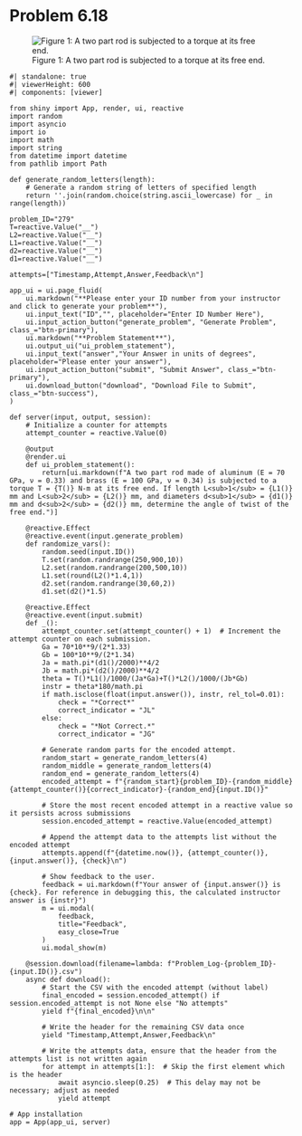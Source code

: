 # Problem 6.18 {.unnumbered}

![Figure 1: A two part rod is subjected to a torque at its free end.](images/279.png){fig-alt="Picture with a two part rod being subjected to a torque at its free end. The first part of the rod is made of aluminum with a length of L1 and diameter of d1. The second part of the rod is made of brass with a length of L2 and a diameter of d2."}

```shinylive-python
#| standalone: true
#| viewerHeight: 600
#| components: [viewer]

from shiny import App, render, ui, reactive
import random
import asyncio
import io
import math
import string
from datetime import datetime
from pathlib import Path

def generate_random_letters(length):
    # Generate a random string of letters of specified length
    return ''.join(random.choice(string.ascii_lowercase) for _ in range(length))

problem_ID="279"
T=reactive.Value("__")
L2=reactive.Value("__")
L1=reactive.Value("__")
d2=reactive.Value("__")
d1=reactive.Value("__")

attempts=["Timestamp,Attempt,Answer,Feedback\n"]

app_ui = ui.page_fluid(
    ui.markdown("**Please enter your ID number from your instructor and click to generate your problem**"),
    ui.input_text("ID","", placeholder="Enter ID Number Here"),
    ui.input_action_button("generate_problem", "Generate Problem", class_="btn-primary"),
    ui.markdown("**Problem Statement**"),
    ui.output_ui("ui_problem_statement"),
    ui.input_text("answer","Your Answer in units of degrees", placeholder="Please enter your answer"),
    ui.input_action_button("submit", "Submit Answer", class_="btn-primary"),
    ui.download_button("download", "Download File to Submit", class_="btn-success"),
)

def server(input, output, session):
    # Initialize a counter for attempts
    attempt_counter = reactive.Value(0)

    @output
    @render.ui
    def ui_problem_statement():
        return[ui.markdown(f"A two part rod made of aluminum (E = 70 GPa, ν = 0.33) and brass (E = 100 GPa, ν = 0.34) is subjected to a torque T = {T()} N-m at its free end. If length L<sub>1</sub> = {L1()} mm and L<sub>2</sub> = {L2()} mm, and diameters d<sub>1</sub> = {d1()} mm and d<sub>2</sub> = {d2()} mm, determine the angle of twist of the free end.")]
    
    @reactive.Effect
    @reactive.event(input.generate_problem)
    def randomize_vars():
        random.seed(input.ID())
        T.set(random.randrange(250,900,10))
        L2.set(random.randrange(200,500,10))
        L1.set(round(L2()*1.4,1))
        d2.set(random.randrange(30,60,2))
        d1.set(d2()*1.5)
        
    @reactive.Effect
    @reactive.event(input.submit)
    def _():
        attempt_counter.set(attempt_counter() + 1)  # Increment the attempt counter on each submission.
        Ga = 70*10**9/(2*1.33)
        Gb = 100*10**9/(2*1.34)
        Ja = math.pi*(d1()/2000)**4/2
        Jb = math.pi*(d2()/2000)**4/2
        theta = T()*L1()/1000/(Ja*Ga)+T()*L2()/1000/(Jb*Gb)
        instr = theta*180/math.pi
        if math.isclose(float(input.answer()), instr, rel_tol=0.01):
            check = "*Correct*"
            correct_indicator = "JL"
        else:
            check = "*Not Correct.*"
            correct_indicator = "JG"

        # Generate random parts for the encoded attempt.
        random_start = generate_random_letters(4)
        random_middle = generate_random_letters(4)
        random_end = generate_random_letters(4)
        encoded_attempt = f"{random_start}{problem_ID}-{random_middle}{attempt_counter()}{correct_indicator}-{random_end}{input.ID()}"

        # Store the most recent encoded attempt in a reactive value so it persists across submissions
        session.encoded_attempt = reactive.Value(encoded_attempt)

        # Append the attempt data to the attempts list without the encoded attempt
        attempts.append(f"{datetime.now()}, {attempt_counter()}, {input.answer()}, {check}\n")

        # Show feedback to the user.
        feedback = ui.markdown(f"Your answer of {input.answer()} is {check}. For reference in debugging this, the calculated instructor answer is {instr}")
        m = ui.modal(
            feedback,
            title="Feedback",
            easy_close=True
        )
        ui.modal_show(m)

    @session.download(filename=lambda: f"Problem_Log-{problem_ID}-{input.ID()}.csv")
    async def download():
        # Start the CSV with the encoded attempt (without label)
        final_encoded = session.encoded_attempt() if session.encoded_attempt is not None else "No attempts"
        yield f"{final_encoded}\n\n"
        
        # Write the header for the remaining CSV data once
        yield "Timestamp,Attempt,Answer,Feedback\n"
        
        # Write the attempts data, ensure that the header from the attempts list is not written again
        for attempt in attempts[1:]:  # Skip the first element which is the header
            await asyncio.sleep(0.25)  # This delay may not be necessary; adjust as needed
            yield attempt

# App installation
app = App(app_ui, server)
```
